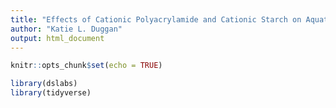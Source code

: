 ```yaml
---
title: "Effects of Cationic Polyacrylamide and Cationic Starch on Aquatic Life"
author: "Katie L. Duggan"
output: html_document
---
```


```r
knitr::opts_chunk$set(echo = TRUE)
```

```r
library(dslabs)
library(tidyverse)
```

